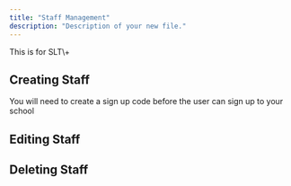 ```yaml
---
title: "Staff Management"
description: "Description of your new file."
---
```


<Warning>
  This is for SLT\+
</Warning>

## Creating Staff 

<CardGroup cols={2}>
  <Card title="Sign Up Codea" icon="books-medical" href="https://docs.alfiehq.org/school-safe/signup-code">
    You will need to create a sign up code before the user can sign up to your school
  </Card>
</CardGroup>

## Editing Staff

## Deleting Staff